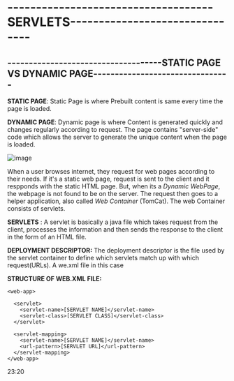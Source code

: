 # ------------------------------------SERVLETS-------------------------------

## ------------------------------------**STATIC PAGE VS DYNAMIC PAGE**--------------------------------

**STATIC PAGE**: Static Page is where Prebuilt content is same every time the page is loaded.

**DYNAMIC PAGE**: Dynamic page is where Content is generated quickly and changes regularly according to request.
				  The page contains "server-side" code which allows the server to generate the unique content when the page is loaded.		


![image](https://user-images.githubusercontent.com/76152244/173230676-01cdb084-bcc3-4c57-ab9e-0c24303506b7.png)

When a user browses internet, they request for web pages according to their needs. If it's a static web page, request is sent to the client and it respponds with the static HTML page.
But, when its a *Dynamic WebPage*, the webpage is not found to be on the server. The request then goes to a helper application, also called *Web Container* (TomCat).
The web Container consists of servlets.

**SERVLETS** : A servlet is basically a java file which takes request from the client, processes the information and then sends the response to the client in the form of an HTML file.

**DEPLOYMENT DESCRIPTOR:** The deployment descriptor is the file used by the servlet container to define which servlets match up with which request(URLs). A we.xml file in this case

**STRUCTURE OF WEB.XML FILE:**
```
<web-app>

  <servlet>
    <servlet-name>[SERVLET NAME]</servlet-name>
    <servlet-class>[SERVLET CLASS]</servlet-class>
  </servlet>

  <servlet-mapping>
    <servlet-name>[SERVLET NAME]</servlet-name>
    <url-pattern>[SERVLET URL]</url-pattern>
  </servlet-mapping>
</web-app>    
```













23:20
